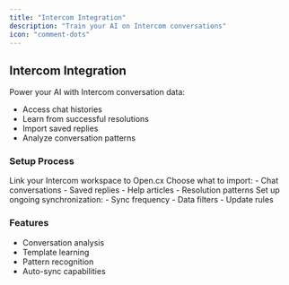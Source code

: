 ```yaml
---
title: "Intercom Integration"
description: "Train your AI on Intercom conversations"
icon: "comment-dots"
---
```


## Intercom Integration

Power your AI with Intercom conversation data:
- Access chat histories
- Learn from successful resolutions
- Import saved replies
- Analyze conversation patterns

### Setup Process

<Steps>
  <Step title="Connect Intercom">
    Link your Intercom workspace to Open.cx
  </Step>
  <Step title="Select Data">
    Choose what to import:
    - Chat conversations
    - Saved replies
    - Help articles
    - Resolution patterns
  </Step>
  <Step title="Configure Sync">
    Set up ongoing synchronization:
    - Sync frequency
    - Data filters
    - Update rules
  </Step>
</Steps>

### Features
- Conversation analysis
- Template learning
- Pattern recognition
- Auto-sync capabilities 